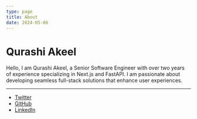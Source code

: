 ```yaml
---
type: page
title: About
date: 2024-05-06
---
```


# Qurashi Akeel

Hello, I am Qurashi Akeel, a Senior Software Engineer with over two years of experience specializing in Next.js and FastAPI. I am passionate about developing seamless full-stack solutions that enhance user experiences.

---

- [Twitter](https://x.com/qurashi_akeel)
- [GitHub](https://github.com/qurashi-akeel)
- [LinkedIn](https://linkedin.com/in/qurashi)
